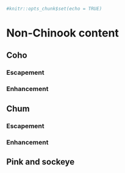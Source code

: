 
```r
#knitr::opts_chunk$set(echo = TRUE)
```

# **Non-Chinook content**

## Coho

### Escapement

### Enhancement

## Chum

### Escapement

### Enhancement

## Pink and sockeye 




